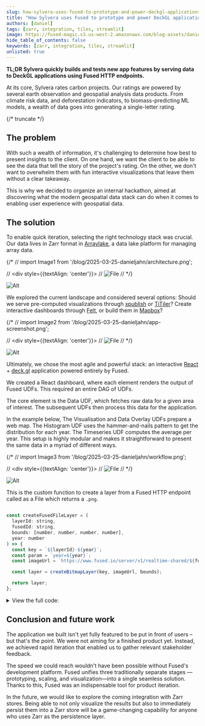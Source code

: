 ```yaml
---
slug: how-sylvera-uses-fused-to-prototype-and-power-deckgl-applications
title: "How Sylvera uses Fused to prototype and power DeckGL applications"
authors: [daniel]
tags: [zarr, integration, tiles, streamlit]
image: https://fused-magic.s3.us-west-2.amazonaws.com/blog-assets/daniel_card2.png
hide_table_of_contents: false
keywords: [zarr, integration, tiles, streamlit]
unlisted: true
---
```


**TL;DR Sylvera quickly builds and tests new app features by serving data to DeckGL applications using Fused HTTP endpoints.**


At its core, Sylvera rates carbon projects. Our ratings are powered by several earth observation and geospatial analysis data products. From climate risk data, and deforestation indicators, to biomass-predicting ML models, a wealth of data goes into generating a single-letter rating.



<ReactPlayer playsinline={true} className="video__player" playing={true} muted={true} controls height="100%" url="https://fused-magic.s3.us-west-2.amazonaws.com/blog-assets/jahn.mp4" width="100%" />




{/* truncate */}

## The problem

With such a wealth of information, it's challenging to determine how best to present insights to the client. On one hand, we want the client to be able to see the data that tell the story of the project's rating. On the other, we don't want to overwhelm them with fun interactive visualizations that leave them without a clear takeaway.

This is why we decided to organize an internal hackathon, aimed at discovering what the modern geospatial data stack can do when it comes to enabling user experience with geospatial data.



## The solution


To enable quick iteration, selecting the right technology stack was crucial. Our data lives in Zarr format in [Arraylake](https://docs.earthmover.io/), a data lake platform for managing array data.

{/* // import Image1 from '/blog/2025-03-25-danieljahn/architecture.png';

// <div style={{textAlign: 'center'}}>
// <img src={Image1} alt="File" style={{}} />
// </div> */}

![Alt](blog/2025-03-25-danieljahn/architecture.png)


We explored the current landscape and considered several options: Should we serve pre-computed visualizations through [xpublish](https://github.com/xpublish-community/xpublish) or [TiTiler](https://developmentseed.org/titiler/)? Create interactive dashboards through [Felt](https://felt.com/), or build them in [Mapbox](https://www.mapbox.com/)?

{/* // import Image2 from '/blog/2025-03-25-danieljahn/app-screenshot.png';

// <div style={{textAlign: 'center'}}>
// <img src={Image2} alt="File" style={{}} />
// </div> */}

![Alt](blog/2025-03-25-danieljahn/app-screenshot.png)


Ultimately, we chose the most agile and powerful stack: an interactive [React](https://react.dev/) + [deck.gl](http://deck.gl) application powered entirely by Fused.

We created a React dashboard, where each element renders the output of Fused UDFs. This required an entire DAG of UDFs.

The core element is the Data UDF, which fetches raw data for a given area of interest. The subsequent UDFs then process this data for the application.

In the example below, The Visualisation and Data Overlay UDFs prepare a web map. The Histogram UDF uses the hammer-and-nails pattern to get the distribution for each year. The Timeseries UDF computes the average per year. This setup is highly modular and makes it straightforward to present the same data in a myriad of different ways.


{/* // import Image3 from '/blog/2025-03-25-danieljahn/workflow.png';

// <div style={{textAlign: 'center'}}>
// <img src={Image3} alt="File" style={{}} />
// </div> */}

![Alt](blog/2025-03-25-danieljahn/workflow.png)

This is the custom function to create a layer from a Fused HTTP endpoint called as a File which returns a `.png`.


```javascript showLineNumbers

const createFusedFileLayer = (
  layerId: string,
  fusedId: string,
  bounds: [number, number, number, number],
  year: number
) => {
  const key = `${layerId}-${year}`;
  const param = `year=${year}`;
  const imageUrl = `https://www.fused.io/server/v1/realtime-shared/${fusedId}/run/file?dtype_out_raster=png&${param}`;

  const layer = createBitmapLayer(key, imageUrl, bounds);

  return layer;
};


```

<details>

<summary>View the full code:</summary>


```javascript showLineNumbers
import { createRoot } from "react-dom/client";
import DeckGL from "@deck.gl/react";
import { MapView } from "@deck.gl/core";
import { BitmapLayer } from "@deck.gl/layers";
import { TileLayer } from "@deck.gl/geo-layers";

const BOUNDS_AFRICA: [number, number, number, number] = [
  -25.35, -46.95, 51.35, 37.35,
];
const UDF_H_AOI_FILE_CALL = "FUSED_UDF";

function createTileLayer(id: string, data: string[]): TileLayer<ImageBitmap> {
  return new TileLayer<ImageBitmap>({
    id: id,
    data: data,
    maxRequests: 20,
    maxCacheSize: 200,
    pickable: true,
    highlightColor: [60, 60, 60, 40],
    minZoom: 0,
    maxZoom: 19,
    tileSize: 256,
    zoomOffset: devicePixelRatio === 1 ? -1 : 0,
    renderSubLayers: (props) => {
      const [[west, south], [east, north]] = props.tile.boundingBox;
      const { data, ...otherProps } = props;

      return [
        new BitmapLayer(otherProps, {
          image: data,
          bounds: [west, south, east, north],
        }),
      ];
    },
  });
}

function createBitmapLayer(
  id: string,
  image: string,
  bounds: [number, number, number, number]
) {
  return new BitmapLayer({
    id: id,
    image: image,
    bounds: bounds,
    pickable: true,
    highlightColor: [60, 60, 60, 40],
    minZoom: 0,
    maxZoom: 19,
  });
}

const createFusedFileLayer = (
  layerId: string,
  fusedId: string,
  bounds: [number, number, number, number],
  year: number
) => {
  const key = `${layerId}-${year}`;
  const param = `year=${year}`;
  const imageUrl = `https://www.fused.io/server/v1/realtime-shared/${fusedId}/run/file?dtype_out_raster=png&dtype_out_vector=csv&${param}`;

  const layer = createBitmapLayer(key, imageUrl, bounds);

  return layer;
};

const createBasemapLayer = () => {
  return createTileLayer("basemap", [
    "https://basemaps.cartocdn.com/light_all/{z}/{x}/{y}.png",
  ]);
};

export default function App() {
  const bounds = BOUNDS_AFRICA;
  const year = 2000;

  const basemap = createBasemapLayer();
  const fused = createFusedFileLayer(
    "fused",
    UDF_H_AOI_FILE_CALL,
    bounds,
    year
  );

  return (
    <DeckGL
      layers={[basemap, fused]}
      views={new MapView({ repeat: true })}
      initialViewState={{ latitude: 0.34211, longitude: 15.151583, zoom: 2 }}
      controller={true}
    ></DeckGL>
  );
}

export function renderToDOM(container: HTMLDivElement) {
  createRoot(container).render(<App />);
}
```
</details>


## Conclusion and future work

The application we built isn't yet fully featured to be put in front of users – but that's the point. We were not aiming for a finished product yet. Instead, we achieved rapid iteration that enabled us to gather relevant stakeholder feedback.

The speed we could reach wouldn't have been possible without Fused's development platform. Fused unifies three traditionally separate stages — prototyping, scaling, and visualization—into a single seamless solution. Thanks to this, Fused was an indispensable tool for product iteration.

In the future, we would like to explore the coming integration with Zarr stores. Being able to not only visualize the results but also to immediately persist them into a Zarr store will be a game-changing capability for anyone who uses Zarr as the persistence layer.
